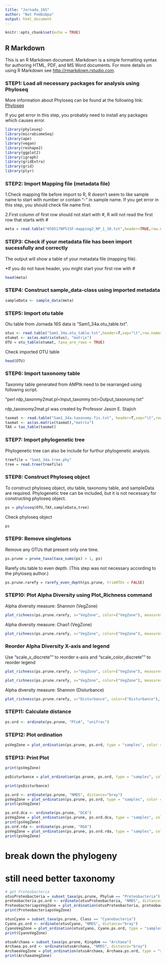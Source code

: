 ```yaml
---
title: "Jornada_16S"
author: "Nat Pombubpa"
output: html_document
---
```


```r
knitr::opts_chunk$set(echo = TRUE)
```

## R Markdown

This is an R Markdown document. Markdown is a simple formatting syntax for authoring HTML, PDF, and MS Word documents. For more details on using R Markdown see <http://rmarkdown.rstudio.com>.


### STEP1: Load all necessary packages for analysis using Phyloseq

More information about Phyloseq can be found at the following link:
[Phyloseq](https://joey711.github.io/phyloseq/)

If you get error in this step, you probably need to install any packages which causes error.

```r
library(phyloseq)
library(microbiomeSeq)
library(ape)
library(vegan)
library(reshape2)
library(ggplot2)
library(igraph)
library(gridExtra)
library(grid)
library(plyr)
```

### STEP2: Import Mapping file (metadata file)

1.Check mapping file before import to R, R doesn't seem to like sample name to start with number or contain "-" in sample name. If you get error in this step, you should check file name first.

2.First column of first row should not start with #, R will not read the first row that starts with #

```r
meta = read.table("050517NP515F-mapping2_NP_1_30.txt",header=TRUE,row.names=1,sep="\t",stringsAsFactors=FALSE)
```

### STEP3: Check if your metadata file has been import sucessfully and correctly

The output will show a table of your metadata file (mapping file).

*If you do not have header, you might start your first row with #

```r
head(meta)
```

### STEP4: Construct sample_data-class using imported metadata 

```r
sampleData <- sample_data(meta)
```



### STEP5: Import otu table

Otu table from Jornada 16S data is "Sam1_34a.otu_table.txt".

```r
otus <- read.table("Sam1_34a.otu_table.txt",header=T,sep="\t",row.names=1)
otumat <- as(as.matrix(otus), "matrix")
OTU = otu_table(otumat, taxa_are_rows = TRUE)
```

Check imported OTU table 

```r
head(OTU)
```



### STEP6: Import taxonomy table

Taxonmy table generated from AMPtk need to be rearranged using following script.

"perl rdp_taxonmy2mat.pl<Input_taxonmy.txt>Output_taxonomy.txt"

rdp_taxonomy2mat.pl was created by Professor Jason E. Stajich

```r
taxmat <- read.table("Sam1_34a.taxonomy.fix.txt", header=T,sep="\t",row.names=1)
taxmat <- as(as.matrix(taxmat),"matrix")
TAX = tax_table(taxmat)
```

### STEP7: Import phylogenetic tree

Phylogenetic tree can also be include for furthur phylogenetic analysis.

```r
treefile = "Sam1_34a.tree.phy"
tree = read.tree(treefile)
```

### STEP8: Construct Phyloseq object

To construct phyloseq object, otu table, taxonomy table, and sampleData are required.
Phylogenetic tree can be included, but it is not necessary for constructing phyloseq object.

```r
ps = phyloseq(OTU,TAX,sampleData,tree)
```

Check phyloseq object

```r
ps
```


### STEP9: Remove singletons

Remove any OTUs that present only one time.

```r
ps.prune = prune_taxa(taxa_sums(ps) > 1, ps)
```

Rarefy otu table to even depth.
(This step was not necessary according to the phyloseq author.)

```r
ps.prune.rarefy = rarefy_even_depth(ps.prune, trimOTUs = FALSE)
```


### STEP10: Plot Alpha Diversity using Plot_Richness command

Alpha diversity measure: Shannon (VegZone)

```r
plot_richness(ps.prune.rarefy, x="VegZone", color=("VegZone"), measures=c( "Shannon")) + geom_boxplot() + ggtitle("Alpha Diversity (Shannon) by Veggitation Zone")
```

Alpha diversity measure: Chao1 (VegZone)

```r
plot_richness(ps.prune.rarefy, x="VegZone", color=("VegZone"), measures=c( "Chao1")) + geom_boxplot() + ggtitle("Alpha Diversity (Chao1) by Veggitation Zone")
```

### Reorder Alpha Diversity X-axis and legend 

Use "scale_x_discrete"" to reorder x-axis and "scale_color_discrete"" to reorder legend

```r

plot_richness(ps.prune.rarefy, x="VegZone", color=("VegZone"), measures=c( "Chao1")) + geom_boxplot() + ggtitle("Alpha Diversity (Chao1) by Veggitation Zone") + scale_x_discrete(limits=c("Mesquite","Grassland", "Creosote", "Tarbush", "Playa")) + scale_color_discrete(breaks=c("Mesquite","Grassland", "Creosote", "Tarbush", "Playa"))

```


```r
plot_richness(ps.prune.rarefy, x="VegZone", color=("VegZone"), measures=c( "Shannon")) + geom_boxplot() + ggtitle("Alpha Diversity (Shannon) by Veggitation Zone") + scale_x_discrete(limits=c("Mesquite","Grassland", "Creosote", "Tarbush", "Playa")) + scale_color_discrete(breaks=c("Mesquite","Grassland", "Creosote", "Tarbush", "Playa"))
```


Alpha diversity measure: Shannon (Disturbance)

```r
plot_richness(ps.prune.rarefy, x="Disturbance", color=("Disturbance"), measures=c( "Chao1","Shannon", "Observed")) + geom_boxplot() + ggtitle("Alpha Diversity by Disturbance")
```

### STEP11: Calculate distance

```r
ps.ord <- ordinate(ps.prune, "PCoA", "unifrac")
```

### STEP12: Plot ordination

```r
psVegZone = plot_ordination(ps.prune, ps.ord, type = "samples", color = "VegZone") + stat_ellipse(geom = "polygon", alpha = 1/18, aes(fill = VegZone)) + theme_bw() + ggtitle("Beta Diversity (PCoA) by VegZone")
```

### STEP13: Print Plot

```r
print(psVegZone)
```

```r
psDisturbance = plot_ordination(ps.prune, ps.ord, type = "samples", color = "Disturbance") + stat_ellipse(geom = "polygon", alpha = 1/18, aes(fill = Disturbance)) + theme_bw() + ggtitle("Beta Diversity (PCoA) by Disturbance")
```

```r
print(psDisturbance)
```

``` r

ps.ord <- ordinate(ps.prune, "NMDS", distance="bray")
psVegZone = plot_ordination(ps.prune, ps.ord, type = "samples", color = "VegZone") + stat_ellipse(geom = "polygon", alpha = 1/18, aes(fill = VegZone)) + theme_bw() + ggtitle("Beta Diversity (NMDS) by VegZone")
print(psVegZone)

ps.ord.dca <- ordinate(ps.prune, "DCA")
psVegZone = plot_ordination(ps.prune, ps.ord.dca, type = "samples", color = "VegZone") + stat_ellipse(geom = "polygon", alpha = 1/18, aes(fill = VegZone)) + theme_bw() + ggtitle("Beta Diversity (DCA) by VegZone")
print(psVegZone)
ps.ord.rda <- ordinate(ps.prune, "RDA")
psVegZone = plot_ordination(ps.prune, ps.ord.rda, type = "samples", color = "VegZone") + stat_ellipse(geom = "polygon", alpha = 1/18, aes(fill = VegZone)) + theme_bw() + ggtitle("Beta Diversity (RDA) by VegZone")
print(psVegZone)

```
# break down the phylogeny
# still need better taxonomy

``` r

# get Proteobacteria
otusProteobacteria = subset_taxa(ps.prune, Phylum == "Proteobacteria")
proteobacteria.ps.ord <- ordinate(otusProteobacteria, "NMDS", distance="bray")
ProteobacteriapsVegZone = plot_ordination(otusProteobacteria, proteobacteria.ps.ord, type = "samples", color = "VegZone") + stat_ellipse(geom = "polygon", alpha = 1/18, aes(fill = VegZone)) + theme_bw() + ggtitle("Beta Diversity (NMDS) by VegZone - Proteobacteria")
print(ProteobacteriapsVegZone)

otusCyano = subset_taxa(ps.prune, Class == "Cyanobacteria")
Cyano.ps.ord <- ordinate(otusCyano, "NMDS", distance="bray")
CyanoVegZone = plot_ordination(otusCyano, Cyano.ps.ord, type = "samples", color = "VegZone") + stat_ellipse(geom = "polygon", alpha = 1/18, aes(fill = VegZone)) + theme_bw() + ggtitle("Beta Diversity (NMDS) by VegZone - Cyano")
print(CyanoVegZone)

otusArchaea = subset_taxa(ps.prune, Kingdom == "Archaea")
Archaea.ps.ord <- ordinate(otusArchaea, "NMDS", distance="bray")
ArchaeaVegZone = plot_ordination(otusArchaea, Archaea.ps.ord, type = "samples", color = "VegZone") + stat_ellipse(geom = "polygon", alpha = 1/18, aes(fill = VegZone)) + theme_bw() + ggtitle("Beta Diversity (NMDS) by VegZone - Archaea")
print(ArchaeaVegZone)

```